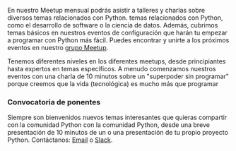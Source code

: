 En nuestro Meetup mensual podrás asistir a talleres y charlas sobre diversos temas relacionados con
Python. temas relacionados con Python, como el desarrollo de software o la ciencia de datos. Además,
cubrimos temas básicos en nuestros eventos de configuración que harán tu empezar a programar con
Python más fácil. Puedes encontrar y unirte a los próximos eventos en nuestro [grupo
Meetup](https://www.metup.com/PyLadies-Berlin/).

Tenemos diferentes niveles en los diferentes meetups, desde principiantes hasta expertos en temas
específicos. A menudo comenzamos nuestros eventos con una charla de 10 minutos sobre un "superpoder
sin programar" porque creemos que la vida (tecnológica) es mucho más que programar

### Convocatoria de ponentes

Siempre son bienvenidos nuevos temas interesantes que quieras compartir con la comunidad Python con
la comunidad Python, desde una breve presentación de 10 minutos de un o una presentación de tu
propio proyecto Python. Contáctanos: [Email](/#contact) o [Slack](https://slackin.pyladies.com/).
